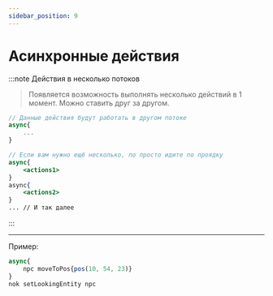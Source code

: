 ```yaml
---
sidebar_position: 9
---
```


# Асинхронные действия

:::note Действия в несколько потоков
> Появляется возможность выполнять несколько действий в 1 момент.
> Можно ставить друг за другом.
```jsx
// Данные действия будут работать в другом потоке
async{
    ...
}

// Если вам нужно ещё несколько, по просто идите по проядку
async{
    <actions1>
}
async{
    <actions2>
}
... // И так далее
```
:::

---

Пример:
```jsx
async{
    npc moveToPos{pos(10, 54, 23)}
}
nok setLookingEntity npc
```